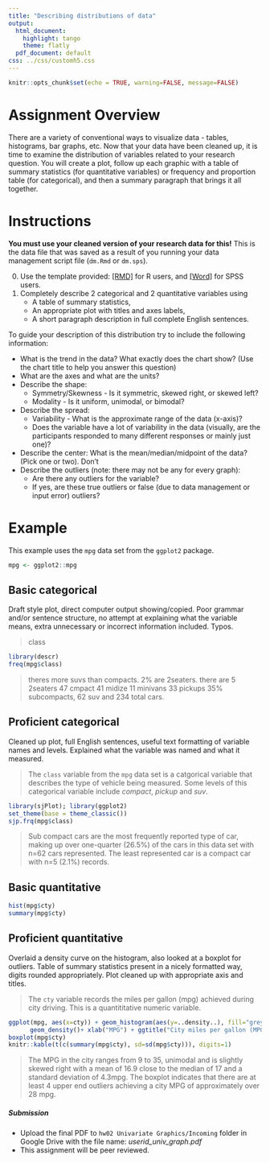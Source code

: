 ```yaml
---
title: "Describing distributions of data"
output:
  html_document:
    highlight: tango
    theme: flatly
  pdf_document: default
css: ../css/customh5.css
---
```


```r
knitr::opts_chunk$set(echo = TRUE, warning=FALSE, message=FALSE)
```

# Assignment Overview

There are a variety of conventional ways to visualize data - tables, histograms, bar graphs, etc. Now that your data have been cleaned up, it is time to examine the distribution of variables related to your research question. You will create a plot, follow up each graphic with a table of summary statistics (for quantitative variables) or frequency and proportion table (for categorical), and then a summary paragraph that brings it all together. 

# Instructions

**You must use your cleaned version of your research data for this!** This is the data file that was saved as a result of you running your data management script file (`dm.Rmd` or `dm.sps`). 

0. Use the template provided: [[RMD]](Univariate_Graphing_template.Rmd) for R users, and [[Word]](Univariate_Graphing_template.docx) for SPSS users. 
1. Completely describe 2 categorical and 2 quantitative variables using 
    - A table of summary statistics,
    - An appropriate plot with titles and axes labels, 
    - A short paragraph description in full complete English sentences. 
   

To guide your description of this distribution try to include the following information:

* What is the trend in the data? What exactly does the chart show? (Use the chart title to help you answer this question)
* What are the axes and what are the units?
* Describe the shape:
    - Symmetry/Skewness - Is it symmetric, skewed right, or skewed left?
    - Modality - Is it uniform, unimodal, or bimodal?             
* Describe the spread:
    - Variability - What is the approximate range of the data (x-axis)?
    - Does the variable have a lot of variability in the data (visually, are the participants responded to many different responses or mainly just one)?
* Describe the center: What is the mean/median/midpoint of the data? (Pick one or two). Don't 
* Describe the outliers (note: there may not be any for every graph):
    - Are there any outliers for the variable?
    - If yes, are these true outliers or false (due to data management or input error) outliers?

# Example
This example uses the `mpg` data set from the `ggplot2` package.
```r
mpg <- ggplot2::mpg
```

## Basic categorical
Draft style plot, direct computer output showing/copied. Poor grammar and/or sentence structure, no attempt at explaining what the variable means, extra unnecessary or incorrect information included. Typos. 

> class

```r
library(descr)
freq(mpg$class)
```

> theres more suvs than compacts. 2% are 2seaters. there are 5 2seaters 47 cmpact 41 midize 11 minivans 33 pickups 35% subcompacts, 62 suv and 234 total cars. 

## Proficient categorical
Cleaned up plot, full English sentences, useful text formatting of variable names and levels. Explained what the variable was named and what it measured. 

> The `class` variable from the `mpg` data set is a catgorical variable that describes the type of vehicle being measured. Some levels of this categorical variable include _compact_, _pickup_ and _suv_. 

```r
library(sjPlot); library(ggplot2)
set_theme(base = theme_classic())
sjp.frq(mpg$class)
```

> Sub compact cars are the most frequently reported type of car, making up over one-quarter (26.5%) of the cars in this data set with n=62 cars represented. The least represented car is a compact car with n=5 (2.1%) records. 

## Basic quantitative 

```r
hist(mpg$cty)
summary(mpg$cty)
```

## Proficient quantitative
Overlaid a density curve on the histogram, also looked at a boxplot for outliers. Table of summary statistics present in a nicely formatted way, digits rounded appropriately. Plot cleaned up with appropriate axis and titles.  

> The `cty` variable records the miles per gallon (mpg) achieved during city driving. This is a quantititative numeric variable. 

```r
ggplot(mpg, aes(x=cty)) + geom_histogram(aes(y=..density..), fill="grey", binwidth = 2) + 
      geom_density()+ xlab("MPG") + ggtitle("City miles per gallon (MPG)") 
boxplot(mpg$cty)
knitr::kable(t(c(summary(mpg$cty), sd=sd(mpg$cty))), digits=1)
```

> The MPG in the city ranges from 9 to 35, unimodal and is slightly skewed right with a mean of 16.9 close to the median of 17 and a standard deviation of 4.3mpg. The boxplot indicates that there are at least 4 upper end outliers achieving a city MPG of approximately over 28 mpg. 



##### Submission
* Upload the final PDF to `hw02 Univariate Graphics/Incoming` folder in Google Drive with the file name: _userid_univ_graph.pdf_
* This assignment will be peer reviewed. 
